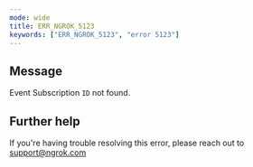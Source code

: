 ```yaml
---
mode: wide
title: ERR_NGROK_5123
keywords: ["ERR_NGROK_5123", "error 5123"]
---
```


## Message

Event Subscription `ID` not found.

## Further help

If you're having trouble resolving this error, please reach out to [support@ngrok.com](mailto:support@ngrok.com?subject=Help%20with%20ERR_NGROK_5123)
